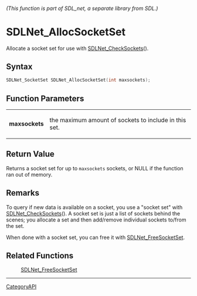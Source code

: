 ====== (This function is part of SDL_net, a separate library from SDL.) ======
= SDLNet_AllocSocketSet =

Allocate a socket set for use with [[SDLNet_CheckSockets]]().

== Syntax ==

<syntaxhighlight lang='c'>
SDLNet_SocketSet SDLNet_AllocSocketSet(int maxsockets);
</syntaxhighlight>

== Function Parameters ==

{|
|'''maxsockets'''
|the maximum amount of sockets to include in this set.
|}

== Return Value ==

Returns a socket set for up to <code>maxsockets</code> sockets, or NULL if
the function ran out of memory.

== Remarks ==

To query if new data is available on a socket, you use a "socket set" with
[[SDLNet_CheckSockets]](). A socket set is just a list of sockets behind
the scenes; you allocate a set and then add/remove individual sockets
to/from the set.

When done with a socket set, you can free it with [[SDLNet_FreeSocketSet]].

== Related Functions ==

:[[SDLNet_FreeSocketSet]]

----
[[CategoryAPI]]


